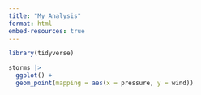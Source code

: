 ```yaml
---
title: "My Analysis"
format: html
embed-resources: true
---
```


```r
library(tidyverse)

storms |>
  ggplot() +
  geom_point(mapping = aes(x = pressure, y = wind))


```


